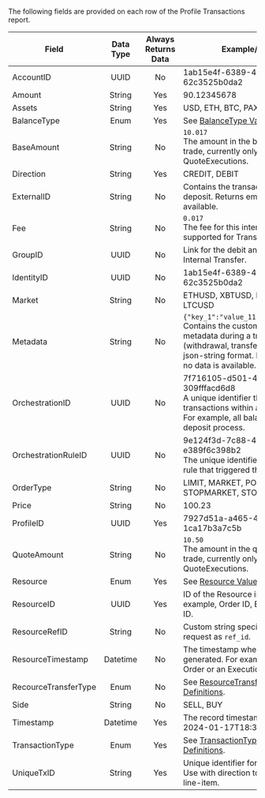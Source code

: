 The following fields are provided on each row of the Profile Transactions report.

| Field | Data Type | Always Returns Data | Example/Description |
| --- | :-: | :-: | --- |
| AccountID | UUID | No | 1ab15e4f-6389-4a52-b908-62c3525b0da2 |
| Amount | String | Yes | 90.12345678 |
| Assets | String | Yes | USD, ETH, BTC, PAXG, BCH, LTC |
| BalanceType | Enum | Yes | See [BalanceType Values and Definitions](#BalanceTypeValuesDefinitions). |
| BaseAmount | String | No | `10.017`<br/>The amount in the base asset for this trade, currently only supported for QuoteExecutions. |
| Direction | String | Yes | CREDIT, DEBIT |
| ExternalID | String | No | Contains the transaction hash for a crypto deposit. Returns empty when no data is available. |
| Fee | String | No | `0.017`<br/>The fee for this interaction. Currently only supported for Transfers. |
| GroupID | UUID | No | Link for the debit and credit legs of an Internal Transfer. |
| IdentityID | UUID | No | 1ab15e4f-6389-4a52-b908-62c3525b0da2 |
| Market | String | No | ETHUSD, XBTUSD, PAXGUSD, BCHUSD, LTCUSD |
| Metadata | String | No | `{"key_1":"value_11","key_2":"value_23"}` <br/> Contains the customer specified metadata during a transaction on platform (withdrawal, transfer, quote execution) in json-string format. Returns empty when no data is available. |
| OrchestrationID | UUID | No | 7f716105-d501-40e8-a82f-309fffacd6d8<br/>A unique identifier that links all related transactions within a single logical flow. For example, all balance updates during a deposit process. |
| OrchestrationRuleID | UUID | No | 9e124f3d-7c88-4b36-b54a-e389f6c398b2<br/>The unique identifier of the automation rule that triggered this transaction set. |
| OrderType | String | No | LIMIT, MARKET, POSTONLYLIMIT, STOPMARKET, STOPLIMIT, HRQ |
| Price | String | No | 100.23 |
| ProfileID | UUID | Yes | 7927d51a-a465-49b9-ab0e-1ca17b3a7c5b |
| QuoteAmount | String | No | `10.50`<br/>The amount in the quote asset for this trade, currently only supported for QuoteExecutions. |
| Resource | Enum | Yes | See [Resource Values and Definitions](#ResourceValuesDefinitions). |
| ResourceID | UUID | Yes | ID of the Resource in question. For example, Order ID, Execution ID, Transfer ID. |
| ResourceRefID | String | No | Custom string specified in Create Order request as `ref_id`. |
| ResourceTimestamp | Datetime | No | The timestamp when the Resource was generated. For example, the time for an Order or an Execution. |
| RecourceTransferType | Enum | No | See [ResourceTransferType Values and Definitions](#ResourceTransferTypeValuesDefinitions). |
| Side | String | No | SELL, BUY |
| Timestamp | Datetime | Yes | The record timestamp. For example: 2024-01-17T18:36:31.345Z  |
| TransactionType | Enum | Yes | See [TransactionType Values and Definitions](#TransactionTypeValuesDefinitions). |
| UniqueTxID | String | Yes | Unique identifier for a Profile transaction. Use with direction to guarantee unique line-item. |
